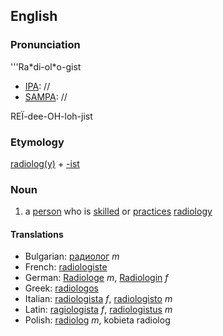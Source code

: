 ==English==

===Pronunciation===

'''Ra*di-ol*o-gist
*[[IPA]]: //
*[[SAMPA]]: //
RE&Iuml;-dee-OH-loh-jist
===Etymology===

[[radiology|radiolog(y)]] + [[-ist]]

===Noun===

# a [[person]] who is [[skilled]] or [[practice]]s [[radiology]]

====Translations====

*Bulgarian: [[радиолог]] ''m''
*French: [[radiologiste]]
*German: [[Radiologe]] ''m'', [[Radiologin]] ''f''
*Greek: [[radiologos]]
*Italian: [[radiologista]] ''f'', [[radiologisto]] ''m''
*Latin: [[ragiologista]] ''f'', [[radiologistus]] ''m''
*Polish: [[radiolog]] ''m'', kobieta radiolog